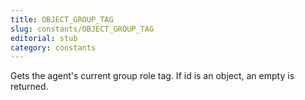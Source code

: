 ```yaml
---
title: OBJECT_GROUP_TAG
slug: constants/OBJECT_GROUP_TAG
editorial: stub
category: constants
---
```


<LSLConstant
	name="OBJECT_GROUP_TAG"
	type="integer"
	value="33"
/>

Gets the agent's current group role tag. If id is an object, an empty is returned.
